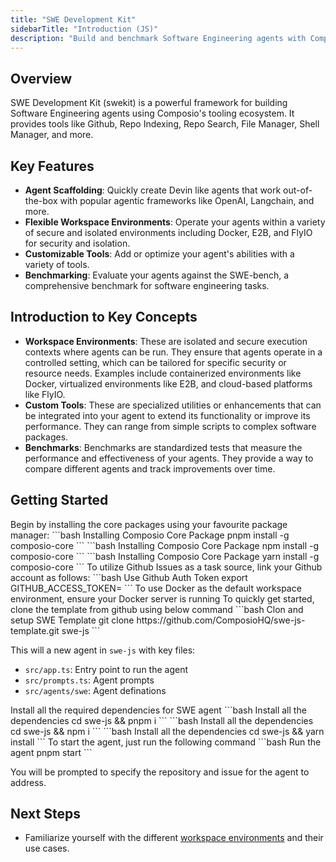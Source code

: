 ```yaml
---
title: "SWE Development Kit"
sidebarTitle: "Introduction (JS)"
description: "Build and benchmark Software Engineering agents with Composio's tooling ecosystem using JavaScript"
---
```


## Overview

SWE Development Kit (swekit) is a powerful framework for building Software Engineering agents using Composio's tooling ecosystem. 
It provides tools like Github, Repo Indexing, Repo Search, File Manager, Shell Manager, and more.

## Key Features

- **Agent Scaffolding**: Quickly create Devin like agents that work out-of-the-box with popular agentic frameworks like OpenAI, Langchain, and more.
- **Flexible Workspace Environments**: Operate your agents within a variety of secure and isolated environments including Docker, E2B, and FlyIO for security and isolation.
- **Customizable Tools**: Add or optimize your agent's abilities with a variety of tools.
- **Benchmarking**: Evaluate your agents against the SWE-bench, a comprehensive benchmark for software engineering tasks.

## Introduction to Key Concepts

- **Workspace Environments**: These are isolated and secure execution contexts where agents can be run. They ensure that agents operate in a controlled setting, which can be tailored for specific security or resource needs. Examples include containerized environments like Docker, virtualized environments like E2B, and cloud-based platforms like FlyIO.
- **Custom Tools**: These are specialized utilities or enhancements that can be integrated into your agent to extend its functionality or improve its performance. They can range from simple scripts to complex software packages.
- **Benchmarks**: Benchmarks are standardized tests that measure the performance and effectiveness of your agents. They provide a way to compare different agents and track improvements over time.

## Getting Started

<Steps>
<Step title="Installation">
  Begin by installing the core packages using your favourite package manager:
  
  <Tabs>
    <Tab title="pnpm (recommended)">
        <CodeGroup>
        ```bash Installing Composio Core Package
        pnpm install -g composio-core
        ```
        </CodeGroup>
    </Tab>
    <Tab title="npm">
       <CodeGroup>
        ```bash Installing Composio Core Package
        npm install -g composio-core
        ```
        </CodeGroup>
    </Tab>
    <Tab title="yarn">
       <CodeGroup>
        ```bash Installing Composio Core Package
        yarn install -g composio-core
        ```
        </CodeGroup>
    </Tab>
  </Tabs>
</Step>

<Step title="Connect your Github Account">
  To utilize Github Issues as a task source, link your Github account as follows:
  <CodeGroup>
  ```bash Use Github Auth Token
  export GITHUB_ACCESS_TOKEN=<your_token>
  ```
  </CodeGroup>
</Step>


<Step title="Clone SWE Template for JS">
  <Warning>
  To use Docker as the default workspace environment, ensure your Docker server is running
  </Warning>
  To quickly get started, clone the template from github using below command
  <CodeGroup>
  ```bash Clon and setup SWE Template
  git clone https://github.com/ComposioHQ/swe-js-template.git swe-js
  ```
  </CodeGroup>
    
  This will a new agent in `swe-js` with key files:
  - `src/app.ts`: Entry point to run the agent
  - `src/prompts.ts`: Agent prompts
  - `src/agents/swe`: Agent definations
</Step>

<Step title="Install all the dependencies">
  Install all the required dependencies for SWE agent
    <Tabs>
    <Tab title="pnpm (recommended)">
        <CodeGroup>
        ```bash Install all the dependencies
        cd swe-js && pnpm i
        ```
        </CodeGroup>
    </Tab>
    <Tab title="npm">
       <CodeGroup>
        ```bash Install all the dependencies
        cd swe-js && npm i
        ```
        </CodeGroup>
    </Tab>
    <Tab title="yarn">
       <CodeGroup>
        ```bash Install all the dependencies
        cd swe-js && yarn install
        ```
        </CodeGroup>
    </Tab>
  </Tabs>

</Step>

<Step title="Run your SWE agnet">
  To start the agent, just run the following command
  <CodeGroup>
  ```bash Run the agent
  pnpm start
  ```
  </CodeGroup>
  
  You will be prompted to specify the repository and issue for the agent to address.
</Step>
</Steps>

## Next Steps

- Familiarize yourself with the different [workspace environments](/introduction/foundations/components/workspace) and their use cases.